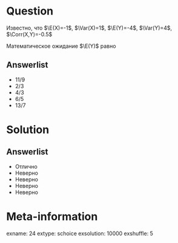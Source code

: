 Question
========
Известно, что $\E(X)=-1$, $\Var(X)=1$, $\E(Y)=-4$, $\Var(Y)=4$, $\Corr(X,Y)=-0.5$

\vspace{0.5cm} 
 
Математическое ожидание $\E(Y)$ равно
 

Answerlist
----------
*  $11/9$
*  $2/3$
*  $4/3$
*  $6/5$
*  $13/7$


Solution
========

Answerlist
----------
*  Отлично
*  Неверно
*  Неверно
*  Неверно
*  Неверно

Meta-information
================
exname: 24
extype: schoice
exsolution: 10000
exshuffle: 5
